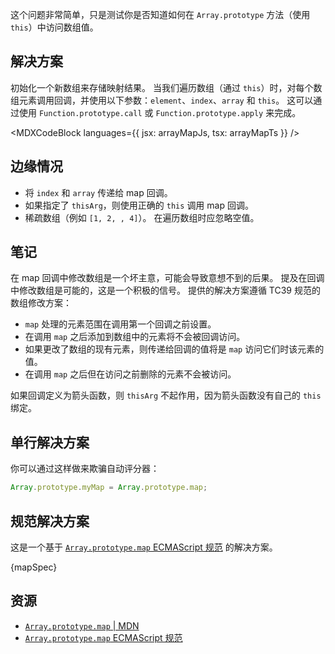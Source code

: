 

这个问题非常简单，只是测试你是否知道如何在 `Array.prototype` 方法（使用 `this`）中访问数组值。

## 解决方案

初始化一个新数组来存储映射结果。 当我们遍历数组（通过 `this`）时，对每个数组元素调用回调，并使用以下参数：`element`、`index`、`array` 和 `this`。 这可以通过使用 `Function.prototype.call` 或 `Function.prototype.apply` 来完成。

<MDXCodeBlock languages={{ jsx: arrayMapJs, tsx: arrayMapTs }} />

## 边缘情况

* 将 `index` 和 `array` 传递给 map 回调。
* 如果指定了 `thisArg`，则使用正确的 `this` 调用 map 回调。
* 稀疏数组（例如 `[1, 2, , 4]`）。 在遍历数组时应忽略空值。

## 笔记

在 map 回调中修改数组是一个坏主意，可能会导致意想不到的后果。 提及在回调中修改数组是可能的，这是一个积极的信号。 提供的解决方案遵循 TC39 规范的数组修改方案：

* `map` 处理的元素范围在调用第一个回调之前设置。
* 在调用 `map` 之后添加到数组中的元素将不会被回调访问。
* 如果更改了数组的现有元素，则传递给回调的值将是 `map` 访问它们时该元素的值。
* 在调用 `map` 之后但在访问之前删除的元素不会被访问。

如果回调定义为箭头函数，则 `thisArg` 不起作用，因为箭头函数没有自己的 `this` 绑定。

## 单行解决方案

你可以通过这样做来欺骗自动评分器：

```js
Array.prototype.myMap = Array.prototype.map;
```

## 规范解决方案

这是一个基于 [`Array.prototype.map` ECMAScript 规范](https://tc39.es/ecma262/multipage/indexed-collections.html#sec-array.prototype.map) 的解决方案。

<MDXCodeBlock>
  {mapSpec}
</MDXCodeBlock>

## 资源

* [`Array.prototype.map` | MDN](https://developer.mozilla.org/en-US/docs/Web/JavaScript/Reference/Global_Objects/Array/map)
* [`Array.prototype.map` ECMAScript 规范](https://tc39.es/ecma262/multipage/indexed-collections.html#sec-array.prototype.map)
